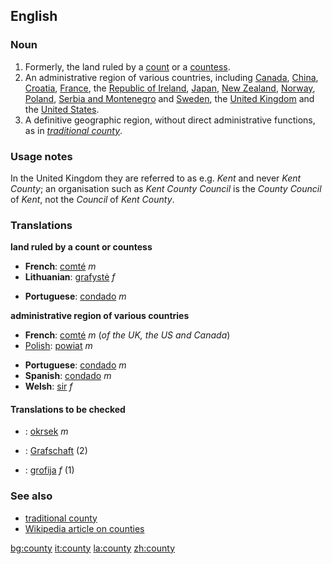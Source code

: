 ==English==

===Noun===
{{en-noun-reg-y|count|y}}

# Formerly, the land ruled by a [[count]] or a [[countess]].
# An administrative region of various countries, including [[Canada]], [[China]], [[Croatia]], [[France]], the [[Republic of Ireland]], [[Japan]], [[New Zealand]], [[Norway]], [[Poland]], [[Serbia and Montenegro]] and [[Sweden]], the [[United Kingdom]] and the [[United States]].
# A definitive geographic region, without direct administrative functions, as in ''[[traditional county]]''.

===Usage notes===
In the United Kingdom they are referred to as e.g. ''Kent'' and never ''Kent County''; an organisation such as ''Kent County Council'' is the ''County Council'' of ''Kent'', not the ''Council'' of ''Kent County''.

===Translations===

'''land ruled by a count or countess'''
{{top}}
*'''French''': [[comté]] ''m''
*'''Lithuanian''': [[grafystė]] ''f''
{{mid}}
*'''Portuguese''': [[condado]] ''m''
{{bottom}}

'''administrative region of various countries'''
{{top}}
*'''French''': [[comté]] ''m'' (''of the UK, the US and Canada'')
*[[w:Polish language|Polish]]: [[powiat]] ''m''
{{mid}}
*'''Portuguese''': [[condado]] ''m''
*'''Spanish''': [[condado]] ''m''
*'''Welsh''': [[sir#Welsh|sir]] ''f''
{{bottom}}

====Translations to be checked====
{{checktrans}}

*{{ttbc|'''Czech'''}}: [[okrsek]] ''m''
*{{ttbc|'''German'''}}: [[Grafschaft]] (2)
*{{ttbc|'''Slovene'''}}: [[grofija]] ''f'' (1)

===See also===
*[[traditional county]]
*[[w:County|Wikipedia article on counties]]

[[bg:county]]
[[it:county]]
[[la:county]]
[[zh:county]]